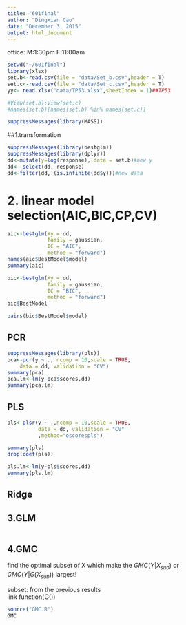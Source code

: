 ```yaml
---
title: "601final"
author: "Dingxian Cao"
date: "December 3, 2015"
output: html_document
---
```


office:
M:1:30pm
F:11:00am

```r
setwd("~/601final")
library(xlsx)
set.b<-read.csv(file = "data/Set_b.csv",header = T)
set.c<-read.csv(file = "data/Set_c.csv",header = T)
yy<- read.xlsx("data/TP53.xlsx",sheetIndex = 1)##TP53

#View(set.b);View(set.c)
#names(set.b)[names(set.b) %in% names(set.c)]

suppressMessages(library(MASS))


```

##1.transformation  

```r

suppressMessages(library(bestglm))
suppressMessages(library(dplyr))
dd<-mutate(y=log(response),.data = set.b)#new y
dd<- select(dd,-response)
dd<-filter(dd,!(is.infinite(dd$y)))#new data  

```  


# 2. linear model selection(AIC,BIC,CP,CV)
```r
aic<-bestglm(Xy = dd,
             family = gaussian,
             IC = "AIC", 
             method = "forward") 
names(aic$BestModel$model) 
summary(aic)

bic<-bestglm(Xy = dd,
             family = gaussian,
             IC = "BIC", 
             method = "forward") 
bic$BestModel

pairs(bic$BestModel$model)


```  

## PCR  

```r
suppressMessages(library(pls))
pca<-pcr(y ~ ., ncomp = 10,scale = TRUE,
    data = dd, validation = "CV")
summary(pca)
pca.lm<-lm(y~pca$scores,dd)
summary(pca.lm)
```  

## PLS  

```r
pls<-plsr(y ~ .,ncomp = 10,scale = TRUE,
          data = dd, validation = "CV"
          ,method="oscorespls")

summary(pls)
drop(coef(pls))

pls.lm<-lm(y~pls$scores,dd)
summary(pls.lm)
``` 

## Ridge  


## 3.GLM

```r

```



## 4.GMC  

find the optimal subset of X which make the $GMC(Y|X_{sub})$ or $GMC(Y|G(X_{sub}))$ largest!

subset: from the previous results  
link function(G())


```r
source("GMC.R")
GMC
```








